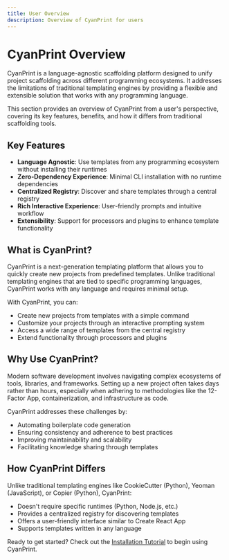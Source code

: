 ```yaml
---
title: User Overview
description: Overview of CyanPrint for users
---
```


# CyanPrint Overview

CyanPrint is a language-agnostic scaffolding platform designed to unify project scaffolding across different programming ecosystems. It addresses the limitations of traditional templating engines by providing a flexible and extensible solution that works with any programming language.

This section provides an overview of CyanPrint from a user's perspective, covering its key features, benefits, and how it differs from traditional scaffolding tools.

## Key Features

- **Language Agnostic**: Use templates from any programming ecosystem without installing their runtimes
- **Zero-Dependency Experience**: Minimal CLI installation with no runtime dependencies
- **Centralized Registry**: Discover and share templates through a central registry
- **Rich Interactive Experience**: User-friendly prompts and intuitive workflow
- **Extensibility**: Support for processors and plugins to enhance template functionality

## What is CyanPrint?

CyanPrint is a next-generation templating platform that allows you to quickly create new projects from predefined templates. Unlike traditional templating engines that are tied to specific programming languages, CyanPrint works with any language and requires minimal setup.

With CyanPrint, you can:
- Create new projects from templates with a simple command
- Customize your projects through an interactive prompting system
- Access a wide range of templates from the central registry
- Extend functionality through processors and plugins

## Why Use CyanPrint?

Modern software development involves navigating complex ecosystems of tools, libraries, and frameworks. Setting up a new project often takes days rather than hours, especially when adhering to methodologies like the 12-Factor App, containerization, and infrastructure as code.

CyanPrint addresses these challenges by:
- Automating boilerplate code generation
- Ensuring consistency and adherence to best practices
- Improving maintainability and scalability
- Facilitating knowledge sharing through templates

## How CyanPrint Differs

Unlike traditional templating engines like CookieCutter (Python), Yeoman (JavaScript), or Copier (Python), CyanPrint:
- Doesn't require specific runtimes (Python, Node.js, etc.)
- Provides a centralized registry for discovering templates
- Offers a user-friendly interface similar to Create React App
- Supports templates written in any language

Ready to get started? Check out the [Installation Tutorial](/docs/user/tutorial/installation) to begin using CyanPrint.
